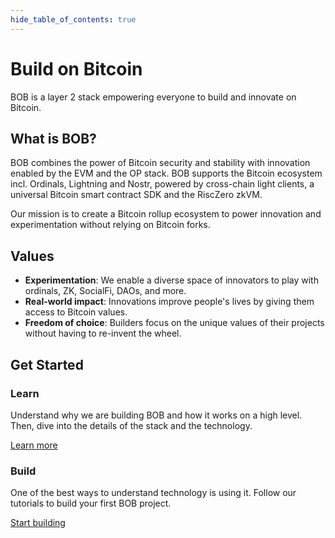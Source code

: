 ```yaml
---
hide_table_of_contents: true
---
```



<div className={styles.hero}>
  <div>
    <h1 className="hero__title">Build on Bitcoin</h1>
    <p className="hero__subtitle">
      BOB is a layer 2 stack empowering everyone to build and innovate on Bitcoin.
    </p>
  </div>
</div>

## What is BOB?

BOB combines the power of Bitcoin security and stability with innovation enabled by the EVM and the OP stack. BOB supports the Bitcoin ecosystem incl. Ordinals, Lightning and Nostr, powered by cross-chain light clients, a universal Bitcoin smart contract SDK and the RiscZero zkVM.

Our mission is to create a Bitcoin rollup ecosystem to power innovation and experimentation without relying on Bitcoin forks.

## Values

- **Experimentation**: We enable a diverse space of innovators to play with ordinals, ZK, SocialFi, DAOs, and more.
- **Real-world impact**: Innovations improve people's lives by giving them access to Bitcoin values.
- **Freedom of choice**: Builders focus on the unique values of their projects without having to re-invent the wheel.

<div className="row" style={{ marginTop: "2rem" }}>
  <div className="col">
    <h2>Get Started</h2>
  </div>
</div>
<div className="row">
  <div className="col">
    <div className="card">
      <div className="card__header">
        <h3>Learn</h3>
      </div>
      <div className="card__body">
        <p>
          Understand why we are building BOB and how it works on a high level.
          Then, dive into the details of the stack and the technology.
        </p>
      </div>
      <div className="card__footer">
        <a
          href="/docs/learn/introduction/stack"
          className="button button--block button--secondary"
        >
          Learn more
        </a>
      </div>
    </div>
  </div>
  <div className="col">
    <div className="card">
      <div className="card__header">
        <h3>Build</h3>
      </div>
      <div className="card__body">
        <p>
          One of the best ways to understand technology is using it. Follow our
          tutorials to build your first BOB project.
        </p>
      </div>
      <div className="card__footer">
        <a href="/docs/build/getting-started/" className="button button--block button--primary">
          Start building
        </a>
      </div>
    </div>
  </div>
</div>
